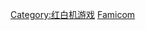 {{Distinguished subcategory|红白机游戏|作品}}

[[Category:红白机游戏|Category:红白机游戏]]
[[Category:平台独占游戏|Famicom]]